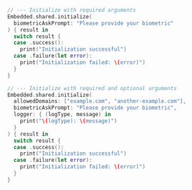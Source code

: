 ```swift
// --- Initialize with required arguments
Embedded.shared.initialize(
  biometricAskPrompt: "Please provide your biometric"
) { result in
  switch result {
  case .success():
    print("Initialization successful")
  case .failure(let error):
    print("Initialization failed: \(error)")
  }
}

// --- Initialize with required and optional arguments
Embedded.shared.initialize(
  allowedDomains: ["example.com", "another-example.com"],
  biometricAskPrompt: "Please provide your biometric",
  logger: { (logType, message) in
    print("\(logType): \(message)")
  }
) { result in
  switch result {
  case .success():
    print("Initialization successful")
  case .failure(let error):
    print("Initialization failed: \(error)")
  }
}
```
